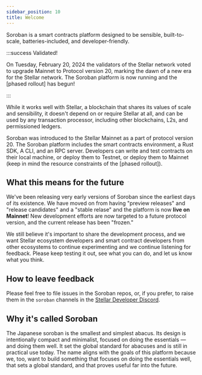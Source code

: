 ```yaml
---
sidebar_position: 10
title: Welcome
---
```


Soroban is a smart contracts platform designed to be sensible, built-to-scale, batteries-included, and developer-friendly.

:::success Validated!

On Tuesday, February 20, 2024 the validators of the Stellar network voted to upgrade Mainnet to Protocol version 20, marking the dawn of a new era for the Stellar network. The Soroban platform is now running and the [phased rollout] has begun!

:::

While it works well with Stellar, a blockchain that shares its values of scale and sensibility, it doesn't depend on or require Stellar at all, and can be used by any transaction processor, including other blockchains, L2s, and permissioned ledgers.

Soroban was introduced to the Stellar Mainnet as a part of protocol version 20. The Soroban platform includes the smart contracts environment, a Rust SDK, A CLI, and an RPC server. Developers can write and test contracts on their local machine, or deploy them to Testnet, or deploy them to Mainnet (keep in mind the resource constraints of the [phased rollout]).

## What this means for the future

We've been releasing very early versions of Soroban since the earliest days of its existence. We have moved on from having "preview releases" and "release candidates" and a "stable relase" and the platform is now **live on Mainnet**! New development efforts are now targeted to a future protocol version, and the current release has been "frozen."

We still believe it's important to share the development process, and we want Stellar ecosystem developers and smart contract developers from other ecosystems to continue experimenting and we continue listening for feedback. Please keep testing it out, see what you can do, and let us know what you think.

## How to leave feedback

Please feel free to file issues in the Soroban repos, or, if you prefer, to raise them in the `soroban` channels in the [Stellar Developer Discord](https://discord.gg/sp8zfb4qH6).

## Why it's called Soroban

The Japanese soroban is the smallest and simplest abacus. Its design is intentionally compact and minimalist, focused on doing the essentials — and doing them well. It set the global standard for abacuses and is still in practical use today. The name aligns with the goals of this platform because we, too, want to build something that focuses on doing the essentials well, that sets a global standard, and that proves useful far into the future.

